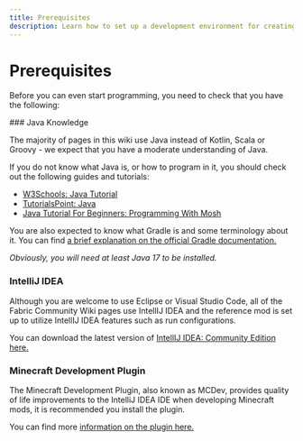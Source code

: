 ```yaml
---
title: Prerequisites
description: Learn how to set up a development environment for creating mods using the Fabric toolchain.
---
```



# Prerequisites

Before you can even start programming, you need to check that you have the following:

<Steps>
### Java Knowledge

The majority of pages in this wiki use Java instead of Kotlin, Scala or Groovy - we expect that you have a moderate understanding of Java.

If you do not know what Java is, or how to program in it, you should check out the following guides and tutorials:

- [W3Schools: Java Tutorial](https://www.w3schools.com/java/)
- [TutorialsPoint: Java](https://www.tutorialspoint.com/java/index.htm)
- [Java Tutorial For Beginners: Programming With Mosh](https://www.youtube.com/watch?v=eIrMbAQSU34)

You are also expected to know what Gradle is and some terminology about it. You can find [a brief explanation on the official Gradle documentation.](https://docs.gradle.org/current/userguide/what_is_gradle.html)

*Obviously, you will need at least Java 17 to be installed.*

### IntelliJ IDEA

Although you are welcome to use Eclipse or Visual Studio Code, all of the Fabric Community Wiki pages use IntellIJ IDEA and the reference mod is set up to utilize IntellIJ IDEA features such as run configurations.

You can download the latest version of [IntellIJ IDEA: Community Edition here.](https://www.jetbrains.com/idea/download/?section=linux)

### Minecraft Development Plugin

The Minecraft Development Plugin, also known as MCDev, provides quality of life improvements to the IntelliJ IDEA IDE when developing Minecraft mods, it is recommended you install the plugin.

You can find more [information on the plugin here.](https://mcdev.io/)

</Steps>
